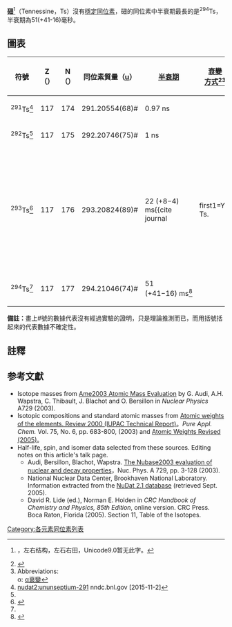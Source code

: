 {{expand|time=2017-8-22T17:43:45+08:00}}
{{NoteTA|G1=化學|G2=物理學}}
{{全局僻字|鿬|⿰石田}}
{{全局僻字|鿫|⿹气奥||⿹气奧}}
{{CJK-New-Char|9FEB|9FEC}}
{{infobox element isotopes
|infobox_name=tennessine
|symbol=Ts
|name=鿬
|isotopes=
{{infobox element isotopes/isotopes decays | mn=294 | sym=Ts | isotope_ref=<ref name=277Mt>{{cite journal
|last1=Oganessian|first1=Yu. Ts.|first2=F. Sh.|last2=Abdullin|first3=C.|last3=Alexander
|year=2013
|title=Experimental studies of the <sup>249</sup>Bk + <sup>48</sup>Ca reaction including decay properties and excitation function for isotopes of element 117, and discovery of the new isotope <sup>277</sup>Mt
|journal=[[物理评论|Physical Review C]]
|volume=87 |issue=5 |pages=054621
|bibcode=2013PhRvC..87e4621O
|doi=10.1103/PhysRevC.87.054621
|display-authors=1}}</ref> | na=[[synthetic_radioisotope|syn]] | hl=50 <sub>[[毫秒|毫秒]]</sub> | dm={{衰變|α}} | de=10.81 | pn=290 | ps=Mc}}
{{infobox element isotopes/isotopes decays | mn=293 | sym=Ts | isotope_ref=<ref name=266Lr>{{cite journal|last1=Khuyagbaatar|first1=J.|last2=Yakushev|first2=A.|last3=Düllmann|first3=Ch. E.|7=|last4=Ackermann|first4=D.|last5=Andersson|first5=L. L.|title=<sup>48</sup>Ca+<sup>249</sup>Bk Fusion Reaction Leading to Element Z=117: Long-Lived α-Decaying <sup>270</sup>Db and Discovery of <sup>266</sup>Lr|journal=Physical Review Letters|volume=112|issue=17|pages=172501|year=2014|doi=10.1103/PhysRevLett.112.172501|url=http://journals.aps.org/prl/abstract/10.1103/PhysRevLett.112.172501|display-authors=3|pmid=24836239|access-date=2015-11-18|archive-date=2015-11-07|archive-url=https://web.archive.org/web/20151107055606/http://journals.aps.org/prl/abstract/10.1103/PhysRevLett.112.172501|dead-url=no}}</ref> | na=syn | hl=20 <sub>[[毫秒|毫秒]]</sub> | dm={{衰變|α}} | de=11.11, 11.00, 10.91 | pn=289 | ps=Mc}}

|isotopes table footnote=※同位素依半衰期長度排序
|standard atomic weight=
|conventional atomic weight=
|standard atomic weight ref=
}}
'''[[鿬|鿬]]'''<ref name="cnctst">{{cite web|title=全国科技名词委联合国家语言文字工作委员会召开113号、115号、117号、118号元素中文定名会|url=http://www.cnctst.cn/xwdt/tpxw/201702/t20170215_361375.html|accessdate=2017-02-16|archive-date=2017-11-06|archive-url=https://web.archive.org/web/20171106013505/http://www.cnctst.cn/xwdt/tpxw/201702/t20170215_361375.html|dead-url=no}}，左右结构，左石右田，Unicode9.0暂无此字。</ref>（Tennessine，Ts）沒有[[穩定同位素|穩定同位素]]，鿬的同位素中半衰期最長的是<sup>294</sup>Ts，半衰期為51(+41-16)毫秒。

== 圖表 ==
{| class="wikitable" style="font-size:95%; white-space:nowrap"
! 符號
! Z（{{Subatomic particle|link=yes|Proton}}）
! N（{{Subatomic particle|link=yes|Neutron}}）
! 同位素質量（[[原子質量單位|u]]）
! [[半衰期|半衰期]]
! [[衰變方式|衰變<br>方式]]<ref>{{cite web |url=http://www.nucleonica.net/unc.aspx |title=Universal Nuclide Chart |publisher=nucleonica |registration=yes |accessdate=2015-11-18 |archive-date=2017-02-19 |archive-url=https://web.archive.org/web/20170219043412/http://www.nucleonica.net/unc.aspx |dead-url=no }}</ref><ref group="n">Abbreviations:<br>α: [[α衰變|α衰變]]</ref>
! [[衰变产物|衰變<br>產物]]
! [[原子核|原子核]]<br />[[自旋|自旋]]
|-
| <sup>291</sup>Ts<ref name="Ts-291">[http://www.nndc.bnl.gov/nudat2/reCenter.jsp?z=117&n=174 nudat2:ununseptium-291] {{Wayback|url=http://www.nndc.bnl.gov/nudat2/reCenter.jsp?z=117&n=174 |date=20170115003657 }} nndc.bnl.gov [2015-11-2]</ref>
| style="text-align:right" | 117
| style="text-align:right" | 174
| 291.20554(68)#
| 0.97 ns
| 
|
|
|-
| <sup>292</sup>Ts<ref name="Ts-291"/>
| style="text-align:right" | 117
| style="text-align:right" | 175
| 292.20746(75)#
| 1 ns
| 
|
|
|-
| <sup>293</sup>Ts<ref name="117s">{{cite journal | last=Oganessian | first=Yu. Ts. | last2=Abdullin | first2=F. Sh. | last3=Bailey | first3=P. D. | last4=Benker | first4=D. E. | last5=Bennett | first5=M. E. | last6=Dmitriev | first6=S. N. | last7=Ezold | first7=J. G. | last8=Hamilton | first8=J. H. | last9=Henderson | first9=R. A. | last10=Itkis | first10=M. G. | last11=Lobanov | first11=Yu. V. | last12=Mezentsev | first12=A. N. | last13=Moody | first13=K. J. | last14=Nelson | first14=S. L. | last15=Polyakov | first15=A. N. | last16=Porter | first16=C. E. | last17=Ramayya | first17=A. V. | last18=Riley | first18=F. D. | last19=Roberto | first19=J. B. | last20=Ryabinin | first20=M. A. | last21=Rykaczewski | first21=K. P. | last22=Sagaidak | first22=R. N. | last23=Shaughnessy | first23=D. A. | last24=Shirokovsky | first24=I. V. | last25=Stoyer | first25=M. A. | last26=Subbotin | first26=V. G. | last27=Sudowe | first27=R. | last28=Sukhov | first28=A. M. | last29=Tsyganov | first29=Yu. S. | last30=Utyonkov | first30=V. K. | last31=Voinov | first31=A. A. | last32=Vostokin | first32=G. K. | last33=Wilk | first33=P. A. | title=Synthesis of a New Element with Atomic NumberZ=117 | journal=Physical Review Letters | publisher=American Physical Society (APS) | volume=104 | issue=14 | date=2010-04-09 | issn=0031-9007 | doi=10.1103/physrevlett.104.142502 | page=}}</ref>
| style="text-align:right" | 117
| style="text-align:right" | 176
| 293.20824(89)#
| 22 (+8−4) ms<ref name=Mt>{{cite journal
 |last1=Oganessian |first1=Yu. Ts.
 |year=2013
 |title=Experimental studies of the <sup>249</sup>Bk + <sup>48</sup>Ca reaction including decay properties and excitation function for isotopes of element 117, and discovery of the new isotope <sup>277</sup>Mt
 |journal=[[Physical_Review_C|Physical Review C]]
 |volume=87 |issue=5 |pages=054621
 |bibcode=2013PhRvC..87e4621O
 |doi=10.1103/PhysRevC.87.054621
|display-authors=etal}}</ref>
| {{衰變|α}}
| {{核素|115|289|link=yes}}
|
|-
| <sup>294</sup>Ts<ref name="117s"/>
| style="text-align:right" | 117
| style="text-align:right" | 177
| 294.21046(74)#
| 51 (+41−16) ms<ref>{{cite journal |last1=Khuyagbaatar |first1=J. |last2=Yakushev |first2=A. |last3=Düllmann |first3=Ch. E. |title=<sup>48</sup>Ca+<sup>249</sup>Bk Fusion Reaction Leading to Element Z=117: Long-Lived α-Decaying <sup>270</sup>Db and Discovery of <sup>266</sup>Lr |journal=Physical Review Letters |volume=112 |issue=17 |pages=172501 |year=2014 |doi=10.1103/PhysRevLett.112.172501 |url=http://journals.aps.org/prl/abstract/10.1103/PhysRevLett.112.172501 |display-authors=etal |access-date=2015-11-18 |archive-date=2015-11-07 |archive-url=https://web.archive.org/web/20151107055606/http://journals.aps.org/prl/abstract/10.1103/PhysRevLett.112.172501 |dead-url=no }}</ref>
| {{衰變|α}}
| {{核素|115|290}}
|
|}

'''備註：'''畫上#號的數據代表沒有經過實驗的證明，只是理論推測而已，而用括號括起來的代表數據不確定性。
{{Isotope box | 這一個= 鿬的同位素 | 前一個= 鉝的同位素 |下一個連結= [[鿫的同位素|鿫的同位素]] }}

== 註釋 ==
<references group="n"/>
== 参考文獻 ==
{{Reflist}}
* Isotope masses from [https://web.archive.org/web/20080923134436/http://www.nndc.bnl.gov/amdc/index.html Ame2003 Atomic Mass Evaluation] by G. Audi, A.H. Wapstra, C. Thibault, J. Blachot and O. Bersillon in ''Nuclear Physics'' A729 (2003).
* Isotopic compositions and standard atomic masses from [http://www.iupac.org/publications/pac/2003/7506/7506x0683.html Atomic weights of the elements. Review 2000 (IUPAC Technical Report)]{{Wayback|url=http://www.iupac.org/publications/pac/2003/7506/7506x0683.html |date=20110324090740 }}。''Pure Appl. Chem.'' Vol. 75, No. 6, pp. 683-800, (2003) and [https://web.archive.org/web/20051229220327/http://www.iupac.org/news/archives/2005/atomic-weights_revised05.html Atomic Weights Revised (2005)]。
* Half-life, spin, and isomer data selected from these sources. Editing notes on this article's talk page.
** Audi, Bersillon, Blachot, Wapstra. [http://amdc.in2p3.fr/web/nubase_en.html The Nubase2003 evaluation of nuclear and decay properties]{{Wayback|url=http://amdc.in2p3.fr/web/nubase_en.html |date=20110716114059 }}，Nuc. Phys. A 729, pp. 3-128 (2003).
** National Nuclear Data Center, Brookhaven National Laboratory. Information extracted from the [http://www.nndc.bnl.gov/nudat2/ NuDat 2.1 database]{{Wayback|url=http://www.nndc.bnl.gov/nudat2/ |date=20171230031930 }} (retrieved Sept. 2005).
** David R. Lide (ed.), Norman E. Holden in ''CRC Handbook of Chemistry and Physics, 85th Edition'', online version. CRC Press. Boca Raton, Florida (2005). Section 11, Table of the Isotopes.
{{Isotope nav}}
[[Category:各元素同位素列表|Category:各元素同位素列表]]